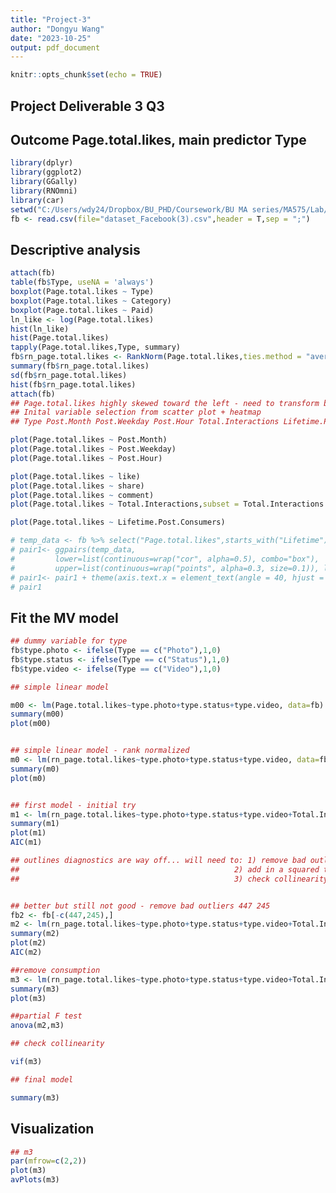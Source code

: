 ---
title: "Project-3"
author: "Dongyu Wang"
date: "2023-10-25"
output: pdf_document
---

```{r setup, include=FALSE}
knitr::opts_chunk$set(echo = TRUE)
```

## Project Deliverable 3 Q3
## Outcome Page.total.likes, main predictor Type 

```{r Dataset}
library(dplyr)
library(ggplot2)
library(GGally)
library(RNOmni)
library(car)
setwd("C:/Users/wdy24/Dropbox/BU_PHD/Coursework/BU MA series/MA575/Lab/Project/Code_dataset")
fb <- read.csv(file="dataset_Facebook(3).csv",header = T,sep = ";")
```

## Descriptive analysis 

```{r Desc}
attach(fb)
table(fb$Type, useNA = 'always')
boxplot(Page.total.likes ~ Type)
boxplot(Page.total.likes ~ Category)
boxplot(Page.total.likes ~ Paid)
ln_like <- log(Page.total.likes)
hist(ln_like)
hist(Page.total.likes)
tapply(Page.total.likes,Type, summary)
fb$rn_page.total.likes <- RankNorm(Page.total.likes,ties.method = "average")
summary(fb$rn_page.total.likes)
sd(fb$rn_page.total.likes)
hist(fb$rn_page.total.likes)
attach(fb)
## Page.total.likes highly skewed toward the left - need to transform but first proceed with the MV model and see diagnostics 
## Inital variable selection from scatter plot + heatmap 
## Type Post.Month Post.Weekday Post.Hour Total.Interactions Lifetime.Post.Consumers

plot(Page.total.likes ~ Post.Month)
plot(Page.total.likes ~ Post.Weekday)
plot(Page.total.likes ~ Post.Hour)

plot(Page.total.likes ~ like)
plot(Page.total.likes ~ share)
plot(Page.total.likes ~ comment)
plot(Page.total.likes ~ Total.Interactions,subset = Total.Interactions < 6000)

plot(Page.total.likes ~ Lifetime.Post.Consumers)

# temp_data <- fb %>% select("Page.total.likes",starts_with("Lifetime"))
# pair1<- ggpairs(temp_data,
#         lower=list(continuous=wrap("cor", alpha=0.5), combo="box"),
#         upper=list(continuous=wrap("points", alpha=0.3, size=0.1)), labeller = label_wrap_gen(5, multi_line = TRUE)) 
# pair1<- pair1 + theme(axis.text.x = element_text(angle = 40, hjust = 1, size = 7), axis.text.y = element_text(vjust = 1, size = 7))
# pair1


```

## Fit the MV model

```{r MV models}
## dummy variable for type
fb$type.photo <- ifelse(Type == c("Photo"),1,0)
fb$type.status <- ifelse(Type == c("Status"),1,0)
fb$type.video <- ifelse(Type == c("Video"),1,0)

## simple linear model 

m00 <- lm(Page.total.likes~type.photo+type.status+type.video, data=fb)
summary(m00)
plot(m00)


## simple linear model - rank normalized 
m0 <- lm(rn_page.total.likes~type.photo+type.status+type.video, data=fb)
summary(m0)
plot(m0)


## first model - initial try
m1 <- lm(rn_page.total.likes~type.photo+type.status+type.video+Total.Interactions+Lifetime.Post.Consumers+Lifetime.Post.Consumptions, data=fb)
summary(m1)
plot(m1)
AIC(m1)

## outlines diagnostics are way off... will need to: 1) remove bad outliers  
##                                                2) add in a squared term 
##                                                3) check collinearity 


## better but still not good - remove bad outliers 447 245
fb2 <- fb[-c(447,245),]
m2 <- lm(rn_page.total.likes~type.photo+type.status+type.video+Total.Interactions+Lifetime.Post.Consumers+Lifetime.Post.Consumptions, data=fb2)
summary(m2)
plot(m2)
AIC(m2)

##remove consumption
m3 <- lm(rn_page.total.likes~type.photo+type.status+type.video+Total.Interactions+Lifetime.Post.Consumers, data=fb2)
summary(m3)
plot(m3)

##partial F test
anova(m2,m3)

## check collinearity

vif(m3)

## final model 

summary(m3)

```

## Visualization

```{r plots}
## m3
par(mfrow=c(2,2))
plot(m3)
avPlots(m3)

```